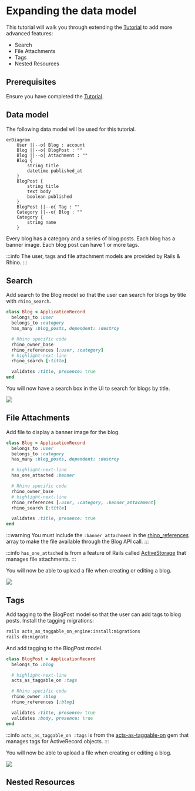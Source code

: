# Expanding the data model

This tutorial will walk you through extending the [Tutorial](./) to add more advanced features:

- Search
- File Attachments
- Tags
- Nested Resources

## Prerequisites

Ensure you have completed the [Tutorial](./).

## Data model

The following data model will be used for this tutorial.

```mermaid
erDiagram
    User ||--o{ Blog : account
    Blog ||--o{ BlogPost : ""
    Blog ||--o| Attachment : ""
    Blog {
        string title
        datetime published_at
    }
    BlogPost {
        string title
        text body
        boolean published
    }
    BlogPost ||--o{ Tag : ""
    Category ||--o{ Blog : ""
    Category {
        string name
    }
```

Every blog has a category and a series of blog posts. Each blog has a banner image. Each blog post can have 1 or more tags.

:::info
The user, tags and file attachment models are provided by Rails & Rhino.
:::

## Search

Add search to the Blog model so that the user can search for blogs by title with `rhino_search`.

```ruby title="app/models/blog.rb"
class Blog < ApplicationRecord
  belongs_to :user
  belongs_to :category
  has_many :blog_posts, dependent: :destroy

  # Rhino specific code
  rhino_owner_base
  rhino_references [:user, :category]
  # highlight-next-line
  rhino_search [:title]

  validates :title, presence: true
end
```

You will now have a search box in the UI to search for blogs by title.

![](/img/tutorial_advanced_search.png)

## File Attachments

Add file to display a banner image for the blog.

```ruby title="app/models/blog.rb"
class Blog < ApplicationRecord
  belongs_to :user
  belongs_to :category
  has_many :blog_posts, dependent: :destroy

  # highlight-next-line
  has_one_attached :banner

  # Rhino specific code
  rhino_owner_base
  # highlight-next-line
  rhino_references [:user, :category, :banner_attachment]
  rhino_search [:title]

  validates :title, presence: true
end
```

:::warning
You must include the `:banner_attachment` in the [rhino_references](/docs/concepts/resources/#references) array to make the file available through the Blog API call.
:::

:::info
`has_one_attached` is from a feature of Rails called [ActiveStorage](https://guides.rubyonrails.org/active_storage_overview.html) that manages file attachments.
:::

You will now be able to upload a file when creating or editing a blog.

![](/img/tutorial_advanced_file_attachment.png)

## Tags

Add tagging to the BlogPost model so that the user can add tags to blog posts. Install the tagging migrations:

```bash
rails acts_as_taggable_on_engine:install:migrations
rails db:migrate
```

And add tagging to the BlogPost model.

```ruby title="app/models/blog_post.rb"
class BlogPost < ApplicationRecord
  belongs_to :blog

  # highlight-next-line
  acts_as_taggable_on :tags

  # Rhino specific code
  rhino_owner :blog
  rhino_references [:blog]

  validates :title, presence: true
  validates :body, presence: true
end
```

:::info
`acts_as_taggable_on :tags` is from the [acts-as-taggable-on](https://github.com/mbleigh/acts-as-taggable-on) gem that manages tags for ActiveRecord objects.
:::

You will now be able to upload a file when creating or editing a blog.

![](/img/tutorial_advanced_tags.png)

## Nested Resources
